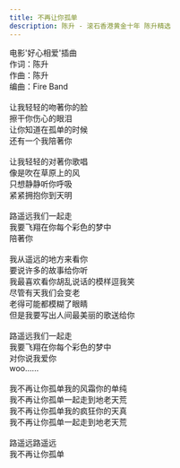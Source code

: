 ```yaml
---
title: 不再让你孤单
description: 陈升 - 滚石香港黄金十年 陈升精选
---
```


电影'好心相爱'插曲<br />作词：陈升<br />作曲：陈升<br />编曲：Fire Band<br /><br />让我轻轻的吻著你的脸<br />擦干你伤心的眼泪<br />让你知道在孤单的时候<br />还有一个我陪著你<br /><br />让我轻轻的对著你歌唱<br />像是吹在草原上的风<br />只想静静听你呼吸<br />紧紧拥抱你到天明<br /><br />路遥远我们一起走<br />我要飞翔在你每个彩色的梦中<br />陪著你<br /><br />我从遥远的地方来看你<br />要说许多的故事给你听<br />我最喜欢看你胡乱说话的模样逗我笑<br />尽管有天我们会变老<br />老得可能都模糊了眼睛<br />但是我要写出人间最美丽的歌送给你<br /><br />路遥远我们一起走<br />我要飞翔在你每个彩色的梦中<br />对你说我爱你<br />woo......<br /><br />我不再让你孤单我的风霜你的单纯<br />我不再让你孤单一起走到地老天荒<br />我不再让你孤单我的疯狂你的天真<br />我不再让你孤单一起走到地老天荒<br /><br />路遥远路遥远<br />我不再让你孤单